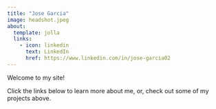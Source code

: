 ```yaml
---
title: "Jose Garcia"
image: headshot.jpeg
about:
  template: jolla
  links: 
    - icon: linkedin
      text: LinkedIn
      href: https://www.linkedin.com/in/jose-garcia02
---
```


Welcome to my site!

Click the links below to learn more about me, or, check out some of my projects above.
